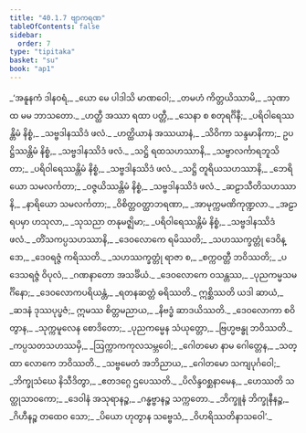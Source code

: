 ```yaml
---
title: "40.1.7 ဗျာကရဏ"
tableOfContents: false
sidebar:
  order: 7
type: "tipitaka"
basket: "su"
book: "ap1"
---
```



<DynamicBreadcrumb />

<Division number="70" book="ap1">

<Paragraph number="4367" type="verses" book="ap1">
_‘အနူနကံ ဒါနဝရံ,_  
_ယော မေ ပါဒါသိ မာဏဝေါ;_  
_တမဟံ ကိတ္တယိဿာမိ,_  
_သုဏာထ မမ ဘာသတော._  

</Paragraph>

</Division>
<Division number="71" book="ap1">

<Paragraph number="4368" type="verses" book="ap1">
_ဟတ္ထီ အဿာ ရထာ ပတ္တီ,_  
_သေနာ စ စတုရင်္ဂိနီ;_  
_ပရိဝါရေဿန္တိမံ နိစ္စံ,_  
_သဗ္ဗဒါနဿိဒံ ဖလံ._  

</Paragraph>

</Division>
<Division number="72" book="ap1">

<Paragraph number="4369" type="verses" book="ap1">
_ဟတ္ထိယာနံ အဿယာနံ,_  
_သိဝိကာ သန္ဒမာနိကာ;_  
ဥပဋ္ဌိဿန္တိမံ နိစ္စံ,_  
_သဗ္ဗဒါနဿိဒံ ဖလံ._  

</Paragraph>

</Division>
<Division number="73" book="ap1">

<Paragraph number="4370" type="verses" book="ap1">
_သဋ္ဌိ ရထသဟဿာနိ,_  
_သဗ္ဗာလင်္ကာရဘူသိတာ;_  
_ပရိဝါရေဿန္တိမံ နိစ္စံ,_  
_သဗ္ဗဒါနဿိဒံ ဖလံ._  

</Paragraph>

</Division>
<Division number="74" book="ap1">

<Paragraph number="4371" type="verses" book="ap1">
_သဋ္ဌိ တူရိယသဟဿာနိ,_  
_ဘေရိယော သမလင်္ကတာ;_  
_ဝဇ္ဇယိဿန္တိမံ နိစ္စံ,_  
_သဗ္ဗဒါနဿိဒံ ဖလံ._  

</Paragraph>

</Division>
<Division number="75" book="ap1">

<Paragraph number="4372" type="verses" book="ap1">
_ဆဠာသီတိသဟဿာနိ,_  
_နာရိယော သမလင်္ကတာ;_  
_ဝိစိတ္တဝတ္ထာဘရဏာ,_  
_အာမုက္ကမဏိကုဏ္ဍလာ._  

</Paragraph>

</Division>
<Division number="76" book="ap1">

<Paragraph number="4373" type="verses" book="ap1">
_အဠာရပမှာ ဟသုလာ,_  
_သုသညာ တနုမဇ္ဈိမာ;_  
_ပရိဝါရေဿန္တိမံ နိစ္စံ,_  
_သဗ္ဗဒါနဿိဒံ ဖလံ._  

</Paragraph>

</Division>
<Division number="77" book="ap1">

<Paragraph number="4374" type="verses" book="ap1">
_တိံသကပ္ပသဟဿာနိ,_  
_ဒေဝလောကေ ရမိဿတိ;_  
_သဟဿက္ခတ္တုံ ဒေဝိန္ဒော,_  
_ဒေဝရဇ္ဇံ ကရိဿတိ._  

</Paragraph>

</Division>
<Division number="78" book="ap1">

<Paragraph number="4375" type="verses" book="ap1">
_သဟဿက္ခတ္တုံ ရာဇာ စ,_  
_စက္ကဝတ္တီ ဘဝိဿတိ;_  
_ပဒေသရဇ္ဇံ ဝိပုလံ,_  
_ဂဏနာတော အသင်္ခိယံ._  

</Paragraph>

</Division>
<Division number="79" book="ap1">

<Paragraph number="4376" type="verses" book="ap1">
_ဒေဝလောကေ ဝသန္တဿ,_  
_ပုညကမ္မသမင်္ဂိနော;_  
_ဒေဝလောကပရိယန္တံ,_  
_ရတနဆတ္တံ ဓရိဿတိ._  

</Paragraph>

</Division>
<Division number="80" book="ap1">

<Paragraph number="4377" book="ap1">
ဣစ္ဆိဿတိ ယဒါ ဆာယံ,_  
_ဆဒနံ ဒုဿပုပ္ဖဇံ;_  
ဣမဿ စိတ္တမညာယ,_  
_နိဗဒ္ဓံ ဆာဒယိဿတိ._  

</Paragraph>

</Division>
<Division number="81" book="ap1">

<Paragraph number="4378" type="verses" book="ap1">
_ဒေဝလောကာ စဝိတွာန,_  
_သုက္ကမူလေန စောဒိတော;_  
_ပုညကမ္မေန သံယုတ္တော,_  
_ဗြဟ္မဗန္ဓု ဘဝိဿတိ._  

</Paragraph>

</Division>
<Division number="82" book="ap1">

<Paragraph number="4379" type="verses" book="ap1">
_ကပ္ပသတသဟဿမှိ,_  
_ဩက္ကာကကုလသမ္ဘဝေါ;_  
_ဂေါတမော နာမ ဂေါတ္တေန,_  
_သတ္ထာ လောကေ ဘဝိဿတိ._  

</Paragraph>

</Division>
<Division number="83" book="ap1">

<Paragraph number="4380" type="verses" book="ap1">
_သဗ္ဗမေတံ အဘိညာယ,_  
_ဂေါတမော သကျပုင်္ဂဝေါ;_  
_ဘိက္ခုသံဃေ နိသီဒိတွာ,_  
_ဧတဒဂ္ဂေ ဌပေဿတိ._  

</Paragraph>

</Division>
<Division number="84" book="ap1">

<Paragraph number="4381" type="verses" book="ap1">
_ပိလိန္ဒဝစ္ဆနာမေန,_  
_ဟေဿတိ သတ္ထုသာဝကော;_  
_ဒေဝါနံ အသုရာနဉ္စ,_  
_ဂန္ဓဗ္ဗာနဉ္စ သက္ကတော._  

</Paragraph>

</Division>
<Division number="85" book="ap1">

<Paragraph number="4382" type="verses" book="ap1">
_ဘိက္ခူနံ ဘိက္ခုနီနဉ္စ,_  
_ဂိဟီနဉ္စ တထေဝ သော;_  
_ပိယော ဟုတွာန သဗ္ဗေသံ,_  
_ဝိဟရိဿတိနာသဝေါ’._
</Paragraph>
</Division>